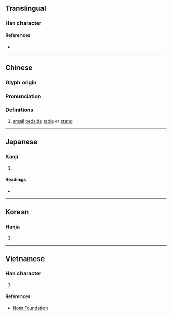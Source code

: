 {{character info/new}}
==Translingual==

===Han character===
{{Han char|rn=75|rad=木|as=07|sn=11|four=46914|canj=DRHG|ids=⿰木呈}}

====References====
* {{Han ref|kx=0526.260|dkj=14801|dj=0915.190|hdz=21214.070|uh=686F|ud=26735|bh=D5B9|bd=54713}}

----

==Chinese==
{{zh-forms}}

===Glyph origin===
{{Han etym}}

===Pronunciation===
{{zh-pron
|m=tīng
|c=ting1
|mc=y
|oc=y
|ma=
|cat=n
}}

===Definitions===
{{zh-hanzi}}

# [[small]] [[bedside]] [[table]] or [[stand]]

----

==Japanese==

===Kanji===
{{ja-kanji|grade=|rs=木07}}

# {{defn|lang=ja|sort=木07}}

====Readings====
* {{ja-readings|on=[[てい]] (tei), [[ちょう]] (chō), [[けい]] (kei), [[ぎょう]] (gyō)|kun=[[つくえ]] (tsukue)}}

----

==Korean==

===Hanja===
{{ko-hanja|hangeul=[[정]]|eumhun=|rv=jeong|mr=chŏng|y=ceng}}

# {{defn|lang=ko|sort=木07}}

----

==Vietnamese==

===Han character===
{{vi-readings|rs=木07|hanviet=tinh}}

# {{defn|lang=vi|sort=木07}}

====References====
* [http://nomfoundation.org/common/nom_details.php?codepoint=686f Nom Foundation]